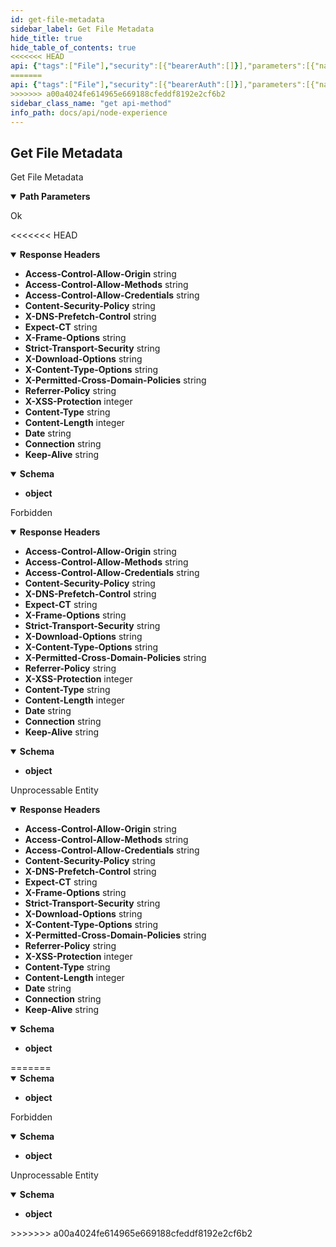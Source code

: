 ```yaml
---
id: get-file-metadata
sidebar_label: Get File Metadata
hide_title: true
hide_table_of_contents: true
<<<<<<< HEAD
api: {"tags":["File"],"security":[{"bearerAuth":[]}],"parameters":[{"name":"FILE_ID","in":"path","schema":{"type":"string"},"required":true}],"responses":{"200":{"description":"Ok","headers":{"Access-Control-Allow-Origin":{"schema":{"type":"string","example":"*"}},"Access-Control-Allow-Methods":{"schema":{"type":"string","example":"GET,HEAD,PUT,POST,DELETE"}},"Access-Control-Allow-Credentials":{"schema":{"type":"string","example":"true"}},"Content-Security-Policy":{"schema":{"type":"string","example":"default-src 'self';base-uri 'self';block-all-mixed-content;font-src 'self' https: data:;frame-ancestors 'self';img-src 'self' data:;object-src 'none';script-src 'self';script-src-attr 'none';style-src 'self' https: 'unsafe-inline';upgrade-insecure-requests"}},"X-DNS-Prefetch-Control":{"schema":{"type":"string","example":"off"}},"Expect-CT":{"schema":{"type":"string","example":"max-age=0"}},"X-Frame-Options":{"schema":{"type":"string","example":"SAMEORIGIN"}},"Strict-Transport-Security":{"schema":{"type":"string","example":"max-age=15552000; includeSubDomains"}},"X-Download-Options":{"schema":{"type":"string","example":"noopen"}},"X-Content-Type-Options":{"schema":{"type":"string","example":"nosniff"}},"X-Permitted-Cross-Domain-Policies":{"schema":{"type":"string","example":"none"}},"Referrer-Policy":{"schema":{"type":"string","example":"no-referrer"}},"X-XSS-Protection":{"schema":{"type":"integer","example":"0"}},"Content-Type":{"schema":{"type":"string","example":"application/json; charset=utf-8"}},"Content-Length":{"schema":{"type":"integer","example":"123"}},"Date":{"schema":{"type":"string","example":"Mon, 25 Oct 2021 18:51:16 GMT"}},"Connection":{"schema":{"type":"string","example":"keep-alive"}},"Keep-Alive":{"schema":{"type":"string","example":"timeout=5"}}},"content":{"application/json":{"schema":{"type":"object"},"example":{"data":{"id":"ce8f6d4e-153a-4804-a3a5-44ffbb93166e","name":"ce8f6d4e-153a-4804-a3a5-44ffbb93166e","originalName":"image.png","extension":"png","path":"/","mimeType":"image/png","size":3515330,"version":1,"isPublic":false,"createdAt":1663774786,"updatedAt":1663774786}}}}},"403":{"description":"Forbidden","headers":{"Access-Control-Allow-Origin":{"schema":{"type":"string","example":"*"}},"Access-Control-Allow-Methods":{"schema":{"type":"string","example":"GET,HEAD,PUT,POST,DELETE"}},"Access-Control-Allow-Credentials":{"schema":{"type":"string","example":"true"}},"Content-Security-Policy":{"schema":{"type":"string","example":"default-src 'self';base-uri 'self';block-all-mixed-content;font-src 'self' https: data:;frame-ancestors 'self';img-src 'self' data:;object-src 'none';script-src 'self';script-src-attr 'none';style-src 'self' https: 'unsafe-inline';upgrade-insecure-requests"}},"X-DNS-Prefetch-Control":{"schema":{"type":"string","example":"off"}},"Expect-CT":{"schema":{"type":"string","example":"max-age=0"}},"X-Frame-Options":{"schema":{"type":"string","example":"SAMEORIGIN"}},"Strict-Transport-Security":{"schema":{"type":"string","example":"max-age=15552000; includeSubDomains"}},"X-Download-Options":{"schema":{"type":"string","example":"noopen"}},"X-Content-Type-Options":{"schema":{"type":"string","example":"nosniff"}},"X-Permitted-Cross-Domain-Policies":{"schema":{"type":"string","example":"none"}},"Referrer-Policy":{"schema":{"type":"string","example":"no-referrer"}},"X-XSS-Protection":{"schema":{"type":"integer","example":"0"}},"Content-Type":{"schema":{"type":"string","example":"application/json; charset=utf-8"}},"Content-Length":{"schema":{"type":"integer","example":"123"}},"Date":{"schema":{"type":"string","example":"Mon, 25 Oct 2021 18:51:16 GMT"}},"Connection":{"schema":{"type":"string","example":"keep-alive"}},"Keep-Alive":{"schema":{"type":"string","example":"timeout=5"}}},"content":{"application/json":{"schema":{"type":"object"},"example":{"message":"Invalid token.","errorCode":"auth.presentation.exceptions.tokenExpired","errors":null,"metadata":{}}}}},"422":{"description":"Unprocessable Entity","headers":{"Access-Control-Allow-Origin":{"schema":{"type":"string","example":"*"}},"Access-Control-Allow-Methods":{"schema":{"type":"string","example":"GET,HEAD,PUT,POST,DELETE"}},"Access-Control-Allow-Credentials":{"schema":{"type":"string","example":"true"}},"Content-Security-Policy":{"schema":{"type":"string","example":"default-src 'self';base-uri 'self';block-all-mixed-content;font-src 'self' https: data:;frame-ancestors 'self';img-src 'self' data:;object-src 'none';script-src 'self';script-src-attr 'none';style-src 'self' https: 'unsafe-inline';upgrade-insecure-requests"}},"X-DNS-Prefetch-Control":{"schema":{"type":"string","example":"off"}},"Expect-CT":{"schema":{"type":"string","example":"max-age=0"}},"X-Frame-Options":{"schema":{"type":"string","example":"SAMEORIGIN"}},"Strict-Transport-Security":{"schema":{"type":"string","example":"max-age=15552000; includeSubDomains"}},"X-Download-Options":{"schema":{"type":"string","example":"noopen"}},"X-Content-Type-Options":{"schema":{"type":"string","example":"nosniff"}},"X-Permitted-Cross-Domain-Policies":{"schema":{"type":"string","example":"none"}},"Referrer-Policy":{"schema":{"type":"string","example":"no-referrer"}},"X-XSS-Protection":{"schema":{"type":"integer","example":"0"}},"Content-Type":{"schema":{"type":"string","example":"application/json; charset=utf-8"}},"Content-Length":{"schema":{"type":"integer","example":"123"}},"Date":{"schema":{"type":"string","example":"Mon, 25 Oct 2021 18:51:16 GMT"}},"Connection":{"schema":{"type":"string","example":"keep-alive"}},"Keep-Alive":{"schema":{"type":"string","example":"timeout=5"}}},"content":{"application/json":{"schema":{"type":"object"},"example":{"message":"Failed Request.","errorCode":null,"errors":[{"property":"id","constraints":{"isUuid":"id must be a UUID"}}],"metadata":{}}}}}},"description":"Get File Metadata","method":"get","path":"/api/files/metadata/{FILE_ID}","servers":[{"url":"http://{{url}}"}],"securitySchemes":{"BearerAuth":{"type":"http","scheme":"bearer"}},"info":{"title":"Node Experience","description":"Open API Specification","version":"0.0.1","x-logo":{"url":"https://raw.githubusercontent.com/DigiChanges/node-experience/docs/RABC/readme/NExp.svg","backgroundColor":"#FFFFFF","altText":"NExp"},"contact":{"name":"Nathan M. Russo","url":"https://www.linkedin.com/in/nathan-m-russo","email":"nathan@digichanges.com"},"license":{"name":"MIT","url":"https://es.wikipedia.org/wiki/Licencia_MIT"}},"postman":{"name":"Get File Metadata","description":{"type":"text/plain"},"url":{"path":["api","files","metadata",":FILE_ID"],"host":["{{baseUrl}}"],"query":[],"variable":[{"disabled":false,"description":{"content":"(Required) ","type":"text/plain"},"type":"any","value":"","key":"FILE_ID"}]},"header":[{"key":"Accept","value":"application/json"}],"method":"GET"}}
=======
api: {"tags":["File"],"security":[{"bearerAuth":[]}],"parameters":[{"name":"FILE_ID","in":"path","schema":{"type":"string"},"required":true}],"responses":{"200":{"description":"Ok","content":{"application/json":{"schema":{"type":"object"},"example":{"data":{"id":"ce8f6d4e-153a-4804-a3a5-44ffbb93166e","name":"ce8f6d4e-153a-4804-a3a5-44ffbb93166e","originalName":"image.png","extension":"png","path":"/","mimeType":"image/png","size":3515330,"version":1,"isPublic":false,"createdAt":1663774786,"updatedAt":1663774786}}}}},"403":{"description":"Forbidden","content":{"application/json":{"schema":{"type":"object"},"example":{"message":"Invalid token.","errorCode":"auth.presentation.exceptions.tokenExpired","errors":null,"metadata":{}}}}},"422":{"description":"Unprocessable Entity","content":{"application/json":{"schema":{"type":"object"},"example":{"message":"Failed Request.","errorCode":null,"errors":[{"property":"id","constraints":{"isUuid":"id must be a UUID"}}],"metadata":{}}}}}},"description":"Get File Metadata","method":"get","path":"/api/files/metadata/{FILE_ID}","servers":[{"url":"http://{{url}}"}],"securitySchemes":{"BearerAuth":{"type":"http","scheme":"bearer"}},"info":{"title":"Node Experience","description":"Open API Specification","version":"0.0.1","x-logo":{"url":"https://raw.githubusercontent.com/DigiChanges/node-experience/docs/RABC/readme/NExp.svg","backgroundColor":"#FFFFFF","altText":"NExp"},"contact":{"name":"Nathan M. Russo","url":"https://www.linkedin.com/in/nathan-m-russo","email":"nathan@digichanges.com"},"license":{"name":"MIT","url":"https://es.wikipedia.org/wiki/Licencia_MIT"}},"postman":{"name":"Get File Metadata","description":{"type":"text/plain"},"url":{"path":["api","files","metadata",":FILE_ID"],"host":["{{baseUrl}}"],"query":[],"variable":[{"disabled":false,"description":{"content":"(Required) ","type":"text/plain"},"type":"any","value":"","key":"FILE_ID"}]},"header":[{"key":"Accept","value":"application/json"}],"method":"GET"}}
>>>>>>> a00a4024fe614965e669188cfeddf8192e2cf6b2
sidebar_class_name: "get api-method"
info_path: docs/api/node-experience
---
```



## Get File Metadata



Get File Metadata

<details style={{"marginBottom":"1rem"}} data-collapsed={false} open={true}><summary style={{}}><strong>Path Parameters</strong></summary><div><ul><ParamsItem className={"paramsItem"} param={{"name":"FILE_ID","in":"path","schema":{"type":"string"},"required":true}}></ParamsItem></ul></div></details><div><ApiTabs><TabItem label={"200"} value={"200"}><div>

Ok

<<<<<<< HEAD
</div><details style={{"textAlign":"left","marginBottom":"1rem"}} data-collaposed={true} open={false}><summary style={{}}><strong>Response Headers</strong></summary><ul style={{"marginLeft":"1rem"}}><li class={"schemaItem"}><summary style={{}}><strong>Access-Control-Allow-Origin</strong><span style={{"opacity":"0.6"}}> string</span></summary><div></div></li><li class={"schemaItem"}><summary style={{}}><strong>Access-Control-Allow-Methods</strong><span style={{"opacity":"0.6"}}> string</span></summary><div></div></li><li class={"schemaItem"}><summary style={{}}><strong>Access-Control-Allow-Credentials</strong><span style={{"opacity":"0.6"}}> string</span></summary><div></div></li><li class={"schemaItem"}><summary style={{}}><strong>Content-Security-Policy</strong><span style={{"opacity":"0.6"}}> string</span></summary><div></div></li><li class={"schemaItem"}><summary style={{}}><strong>X-DNS-Prefetch-Control</strong><span style={{"opacity":"0.6"}}> string</span></summary><div></div></li><li class={"schemaItem"}><summary style={{}}><strong>Expect-CT</strong><span style={{"opacity":"0.6"}}> string</span></summary><div></div></li><li class={"schemaItem"}><summary style={{}}><strong>X-Frame-Options</strong><span style={{"opacity":"0.6"}}> string</span></summary><div></div></li><li class={"schemaItem"}><summary style={{}}><strong>Strict-Transport-Security</strong><span style={{"opacity":"0.6"}}> string</span></summary><div></div></li><li class={"schemaItem"}><summary style={{}}><strong>X-Download-Options</strong><span style={{"opacity":"0.6"}}> string</span></summary><div></div></li><li class={"schemaItem"}><summary style={{}}><strong>X-Content-Type-Options</strong><span style={{"opacity":"0.6"}}> string</span></summary><div></div></li><li class={"schemaItem"}><summary style={{}}><strong>X-Permitted-Cross-Domain-Policies</strong><span style={{"opacity":"0.6"}}> string</span></summary><div></div></li><li class={"schemaItem"}><summary style={{}}><strong>Referrer-Policy</strong><span style={{"opacity":"0.6"}}> string</span></summary><div></div></li><li class={"schemaItem"}><summary style={{}}><strong>X-XSS-Protection</strong><span style={{"opacity":"0.6"}}> integer</span></summary><div></div></li><li class={"schemaItem"}><summary style={{}}><strong>Content-Type</strong><span style={{"opacity":"0.6"}}> string</span></summary><div></div></li><li class={"schemaItem"}><summary style={{}}><strong>Content-Length</strong><span style={{"opacity":"0.6"}}> integer</span></summary><div></div></li><li class={"schemaItem"}><summary style={{}}><strong>Date</strong><span style={{"opacity":"0.6"}}> string</span></summary><div></div></li><li class={"schemaItem"}><summary style={{}}><strong>Connection</strong><span style={{"opacity":"0.6"}}> string</span></summary><div></div></li><li class={"schemaItem"}><summary style={{}}><strong>Keep-Alive</strong><span style={{"opacity":"0.6"}}> string</span></summary><div></div></li></ul></details><div><MimeTabs groupId={"mime-type"}><TabItem label={"application/json"} value={"application/json"}><SchemaTabs groupId={"schema-tabs"}><TabItem label={"Schema"} value={"Schema"}><details style={{}} data-collapsed={false} open={true}><summary style={{"textAlign":"left"}}><strong>Schema</strong></summary><div style={{"textAlign":"left","marginLeft":"1rem"}}></div><ul style={{"marginLeft":"1rem"}}><li><div><strong>object</strong></div></li></ul></details></TabItem><TabItem label={"Example (from schema)"} value={"Example (from schema)"}><ResponseSamples responseExample={"{}"} language={"json"}></ResponseSamples></TabItem><TabItem label={"Example"} value={"Example"}><ResponseSamples responseExample={"{\n  \"data\": {\n    \"id\": \"ce8f6d4e-153a-4804-a3a5-44ffbb93166e\",\n    \"name\": \"ce8f6d4e-153a-4804-a3a5-44ffbb93166e\",\n    \"originalName\": \"image.png\",\n    \"extension\": \"png\",\n    \"path\": \"/\",\n    \"mimeType\": \"image/png\",\n    \"size\": 3515330,\n    \"version\": 1,\n    \"isPublic\": false,\n    \"createdAt\": 1663774786,\n    \"updatedAt\": 1663774786\n  }\n}"} language={"json"}></ResponseSamples></TabItem></SchemaTabs></TabItem></MimeTabs></div></TabItem><TabItem label={"403"} value={"403"}><div>

Forbidden

</div><details style={{"textAlign":"left","marginBottom":"1rem"}} data-collaposed={true} open={false}><summary style={{}}><strong>Response Headers</strong></summary><ul style={{"marginLeft":"1rem"}}><li class={"schemaItem"}><summary style={{}}><strong>Access-Control-Allow-Origin</strong><span style={{"opacity":"0.6"}}> string</span></summary><div></div></li><li class={"schemaItem"}><summary style={{}}><strong>Access-Control-Allow-Methods</strong><span style={{"opacity":"0.6"}}> string</span></summary><div></div></li><li class={"schemaItem"}><summary style={{}}><strong>Access-Control-Allow-Credentials</strong><span style={{"opacity":"0.6"}}> string</span></summary><div></div></li><li class={"schemaItem"}><summary style={{}}><strong>Content-Security-Policy</strong><span style={{"opacity":"0.6"}}> string</span></summary><div></div></li><li class={"schemaItem"}><summary style={{}}><strong>X-DNS-Prefetch-Control</strong><span style={{"opacity":"0.6"}}> string</span></summary><div></div></li><li class={"schemaItem"}><summary style={{}}><strong>Expect-CT</strong><span style={{"opacity":"0.6"}}> string</span></summary><div></div></li><li class={"schemaItem"}><summary style={{}}><strong>X-Frame-Options</strong><span style={{"opacity":"0.6"}}> string</span></summary><div></div></li><li class={"schemaItem"}><summary style={{}}><strong>Strict-Transport-Security</strong><span style={{"opacity":"0.6"}}> string</span></summary><div></div></li><li class={"schemaItem"}><summary style={{}}><strong>X-Download-Options</strong><span style={{"opacity":"0.6"}}> string</span></summary><div></div></li><li class={"schemaItem"}><summary style={{}}><strong>X-Content-Type-Options</strong><span style={{"opacity":"0.6"}}> string</span></summary><div></div></li><li class={"schemaItem"}><summary style={{}}><strong>X-Permitted-Cross-Domain-Policies</strong><span style={{"opacity":"0.6"}}> string</span></summary><div></div></li><li class={"schemaItem"}><summary style={{}}><strong>Referrer-Policy</strong><span style={{"opacity":"0.6"}}> string</span></summary><div></div></li><li class={"schemaItem"}><summary style={{}}><strong>X-XSS-Protection</strong><span style={{"opacity":"0.6"}}> integer</span></summary><div></div></li><li class={"schemaItem"}><summary style={{}}><strong>Content-Type</strong><span style={{"opacity":"0.6"}}> string</span></summary><div></div></li><li class={"schemaItem"}><summary style={{}}><strong>Content-Length</strong><span style={{"opacity":"0.6"}}> integer</span></summary><div></div></li><li class={"schemaItem"}><summary style={{}}><strong>Date</strong><span style={{"opacity":"0.6"}}> string</span></summary><div></div></li><li class={"schemaItem"}><summary style={{}}><strong>Connection</strong><span style={{"opacity":"0.6"}}> string</span></summary><div></div></li><li class={"schemaItem"}><summary style={{}}><strong>Keep-Alive</strong><span style={{"opacity":"0.6"}}> string</span></summary><div></div></li></ul></details><div><MimeTabs groupId={"mime-type"}><TabItem label={"application/json"} value={"application/json"}><SchemaTabs groupId={"schema-tabs"}><TabItem label={"Schema"} value={"Schema"}><details style={{}} data-collapsed={false} open={true}><summary style={{"textAlign":"left"}}><strong>Schema</strong></summary><div style={{"textAlign":"left","marginLeft":"1rem"}}></div><ul style={{"marginLeft":"1rem"}}><li><div><strong>object</strong></div></li></ul></details></TabItem><TabItem label={"Example (from schema)"} value={"Example (from schema)"}><ResponseSamples responseExample={"{}"} language={"json"}></ResponseSamples></TabItem><TabItem label={"Example"} value={"Example"}><ResponseSamples responseExample={"{\n  \"message\": \"Invalid token.\",\n  \"errorCode\": \"auth.presentation.exceptions.tokenExpired\",\n  \"errors\": null,\n  \"metadata\": {}\n}"} language={"json"}></ResponseSamples></TabItem></SchemaTabs></TabItem></MimeTabs></div></TabItem><TabItem label={"422"} value={"422"}><div>

Unprocessable Entity

</div><details style={{"textAlign":"left","marginBottom":"1rem"}} data-collaposed={true} open={false}><summary style={{}}><strong>Response Headers</strong></summary><ul style={{"marginLeft":"1rem"}}><li class={"schemaItem"}><summary style={{}}><strong>Access-Control-Allow-Origin</strong><span style={{"opacity":"0.6"}}> string</span></summary><div></div></li><li class={"schemaItem"}><summary style={{}}><strong>Access-Control-Allow-Methods</strong><span style={{"opacity":"0.6"}}> string</span></summary><div></div></li><li class={"schemaItem"}><summary style={{}}><strong>Access-Control-Allow-Credentials</strong><span style={{"opacity":"0.6"}}> string</span></summary><div></div></li><li class={"schemaItem"}><summary style={{}}><strong>Content-Security-Policy</strong><span style={{"opacity":"0.6"}}> string</span></summary><div></div></li><li class={"schemaItem"}><summary style={{}}><strong>X-DNS-Prefetch-Control</strong><span style={{"opacity":"0.6"}}> string</span></summary><div></div></li><li class={"schemaItem"}><summary style={{}}><strong>Expect-CT</strong><span style={{"opacity":"0.6"}}> string</span></summary><div></div></li><li class={"schemaItem"}><summary style={{}}><strong>X-Frame-Options</strong><span style={{"opacity":"0.6"}}> string</span></summary><div></div></li><li class={"schemaItem"}><summary style={{}}><strong>Strict-Transport-Security</strong><span style={{"opacity":"0.6"}}> string</span></summary><div></div></li><li class={"schemaItem"}><summary style={{}}><strong>X-Download-Options</strong><span style={{"opacity":"0.6"}}> string</span></summary><div></div></li><li class={"schemaItem"}><summary style={{}}><strong>X-Content-Type-Options</strong><span style={{"opacity":"0.6"}}> string</span></summary><div></div></li><li class={"schemaItem"}><summary style={{}}><strong>X-Permitted-Cross-Domain-Policies</strong><span style={{"opacity":"0.6"}}> string</span></summary><div></div></li><li class={"schemaItem"}><summary style={{}}><strong>Referrer-Policy</strong><span style={{"opacity":"0.6"}}> string</span></summary><div></div></li><li class={"schemaItem"}><summary style={{}}><strong>X-XSS-Protection</strong><span style={{"opacity":"0.6"}}> integer</span></summary><div></div></li><li class={"schemaItem"}><summary style={{}}><strong>Content-Type</strong><span style={{"opacity":"0.6"}}> string</span></summary><div></div></li><li class={"schemaItem"}><summary style={{}}><strong>Content-Length</strong><span style={{"opacity":"0.6"}}> integer</span></summary><div></div></li><li class={"schemaItem"}><summary style={{}}><strong>Date</strong><span style={{"opacity":"0.6"}}> string</span></summary><div></div></li><li class={"schemaItem"}><summary style={{}}><strong>Connection</strong><span style={{"opacity":"0.6"}}> string</span></summary><div></div></li><li class={"schemaItem"}><summary style={{}}><strong>Keep-Alive</strong><span style={{"opacity":"0.6"}}> string</span></summary><div></div></li></ul></details><div><MimeTabs groupId={"mime-type"}><TabItem label={"application/json"} value={"application/json"}><SchemaTabs groupId={"schema-tabs"}><TabItem label={"Schema"} value={"Schema"}><details style={{}} data-collapsed={false} open={true}><summary style={{"textAlign":"left"}}><strong>Schema</strong></summary><div style={{"textAlign":"left","marginLeft":"1rem"}}></div><ul style={{"marginLeft":"1rem"}}><li><div><strong>object</strong></div></li></ul></details></TabItem><TabItem label={"Example (from schema)"} value={"Example (from schema)"}><ResponseSamples responseExample={"{}"} language={"json"}></ResponseSamples></TabItem><TabItem label={"Example"} value={"Example"}><ResponseSamples responseExample={"{\n  \"message\": \"Failed Request.\",\n  \"errorCode\": null,\n  \"errors\": [\n    {\n      \"property\": \"id\",\n      \"constraints\": {\n        \"isUuid\": \"id must be a UUID\"\n      }\n    }\n  ],\n  \"metadata\": {}\n}"} language={"json"}></ResponseSamples></TabItem></SchemaTabs></TabItem></MimeTabs></div></TabItem></ApiTabs></div>
=======
</div><div><MimeTabs groupId={"mime-type"}><TabItem label={"application/json"} value={"application/json"}><SchemaTabs groupId={"schema-tabs"}><TabItem label={"Schema"} value={"Schema"}><details style={{}} data-collapsed={false} open={true}><summary style={{"textAlign":"left"}}><strong>Schema</strong></summary><div style={{"textAlign":"left","marginLeft":"1rem"}}></div><ul style={{"marginLeft":"1rem"}}><li><div><strong>object</strong></div></li></ul></details></TabItem><TabItem label={"Example (from schema)"} value={"Example (from schema)"}><ResponseSamples responseExample={"{}"} language={"json"}></ResponseSamples></TabItem><TabItem label={"Example"} value={"Example"}><ResponseSamples responseExample={"{\n  \"data\": {\n    \"id\": \"ce8f6d4e-153a-4804-a3a5-44ffbb93166e\",\n    \"name\": \"ce8f6d4e-153a-4804-a3a5-44ffbb93166e\",\n    \"originalName\": \"image.png\",\n    \"extension\": \"png\",\n    \"path\": \"/\",\n    \"mimeType\": \"image/png\",\n    \"size\": 3515330,\n    \"version\": 1,\n    \"isPublic\": false,\n    \"createdAt\": 1663774786,\n    \"updatedAt\": 1663774786\n  }\n}"} language={"json"}></ResponseSamples></TabItem></SchemaTabs></TabItem></MimeTabs></div></TabItem><TabItem label={"403"} value={"403"}><div>

Forbidden

</div><div><MimeTabs groupId={"mime-type"}><TabItem label={"application/json"} value={"application/json"}><SchemaTabs groupId={"schema-tabs"}><TabItem label={"Schema"} value={"Schema"}><details style={{}} data-collapsed={false} open={true}><summary style={{"textAlign":"left"}}><strong>Schema</strong></summary><div style={{"textAlign":"left","marginLeft":"1rem"}}></div><ul style={{"marginLeft":"1rem"}}><li><div><strong>object</strong></div></li></ul></details></TabItem><TabItem label={"Example (from schema)"} value={"Example (from schema)"}><ResponseSamples responseExample={"{}"} language={"json"}></ResponseSamples></TabItem><TabItem label={"Example"} value={"Example"}><ResponseSamples responseExample={"{\n  \"message\": \"Invalid token.\",\n  \"errorCode\": \"auth.presentation.exceptions.tokenExpired\",\n  \"errors\": null,\n  \"metadata\": {}\n}"} language={"json"}></ResponseSamples></TabItem></SchemaTabs></TabItem></MimeTabs></div></TabItem><TabItem label={"422"} value={"422"}><div>

Unprocessable Entity

</div><div><MimeTabs groupId={"mime-type"}><TabItem label={"application/json"} value={"application/json"}><SchemaTabs groupId={"schema-tabs"}><TabItem label={"Schema"} value={"Schema"}><details style={{}} data-collapsed={false} open={true}><summary style={{"textAlign":"left"}}><strong>Schema</strong></summary><div style={{"textAlign":"left","marginLeft":"1rem"}}></div><ul style={{"marginLeft":"1rem"}}><li><div><strong>object</strong></div></li></ul></details></TabItem><TabItem label={"Example (from schema)"} value={"Example (from schema)"}><ResponseSamples responseExample={"{}"} language={"json"}></ResponseSamples></TabItem><TabItem label={"Example"} value={"Example"}><ResponseSamples responseExample={"{\n  \"message\": \"Failed Request.\",\n  \"errorCode\": null,\n  \"errors\": [\n    {\n      \"property\": \"id\",\n      \"constraints\": {\n        \"isUuid\": \"id must be a UUID\"\n      }\n    }\n  ],\n  \"metadata\": {}\n}"} language={"json"}></ResponseSamples></TabItem></SchemaTabs></TabItem></MimeTabs></div></TabItem></ApiTabs></div>
>>>>>>> a00a4024fe614965e669188cfeddf8192e2cf6b2
      
